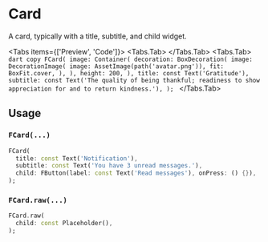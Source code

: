 
# Card
A card, typically with a title, subtitle, and child widget.

<LinkBadgeGroup>
    <LinkBadge label="API Reference" href="https://pub.dev/documentation/forui/latest/forui.widgets.card/"/>
</LinkBadgeGroup>

<Tabs items={['Preview', 'Code']}>
  <Tabs.Tab>
      <Widget name='card' query={{}}  height={400}/>
  </Tabs.Tab>
  <Tabs.Tab>
      ```dart copy
      FCard(
        image: Container(
          decoration: BoxDecoration(
            image: DecorationImage(
              image: AssetImage(path('avatar.png')),
              fit: BoxFit.cover,
            ),
          ),
          height: 200,
        ),
        title: const Text('Gratitude'),
        subtitle: const Text('The quality of being thankful; readiness to show appreciation for and to return kindness.'),
      );
      ```
  </Tabs.Tab>
</Tabs>

## Usage

### `FCard(...)`

```dart copy
FCard(
  title: const Text('Notification'),
  subtitle: const Text('You have 3 unread messages.'),
  child: FButton(label: const Text('Read messages'), onPress: () {}),
);
```

### `FCard.raw(...)`

```dart copy
FCard.raw(
  child: const Placeholder(),
);
```
